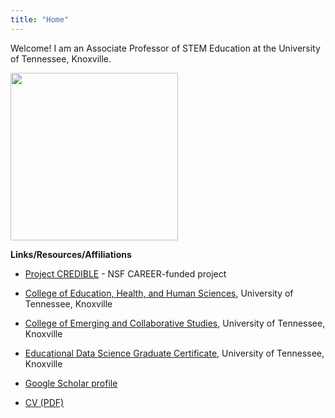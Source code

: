 ```yaml
---
title: "Home"
---
```


Welcome! I am an Associate Professor of STEM Education at the University of Tennessee, Knoxville.

![](images/rosenberg-headshot-small-3.jpeg){fig-alt="headshot of Joshua Rosenberg" fig-align="center" width="268"}

**Links/Resources/Affiliations**

-   [Project CREDIBLE](https://projectcredible.com/) - NSF CAREER-funded project

-   [College of Education, Health, and Human Sciences](https://cehhs.utk.edu/), University of Tennessee, Knoxville

-   [College of Emerging and Collaborative Studies](https://cecs.utk.edu/), University of Tennessee, Knoxville

-   [Educational Data Science Graduate Certificate](https://volsonline.utk.edu/programs-degrees/educational-data-science-gc/), University of Tennessee, Knoxville

-   [Google Scholar profile](https://scholar.google.com/citations?user=nxVowRQAAAAJ&hl=en&oi=ao)

-   [CV (PDF)](https://joshuamrosenberg.com/vita.pdf)

